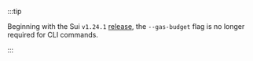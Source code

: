 :::tip

Beginning with the Sui `v1.24.1` [release](https://github.com/MystenLabs/sui/releases/tag/mainnet-v1.24.1), the `--gas-budget` flag is no longer required for CLI commands.

:::